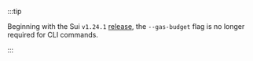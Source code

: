 :::tip

Beginning with the Sui `v1.24.1` [release](https://github.com/MystenLabs/sui/releases/tag/mainnet-v1.24.1), the `--gas-budget` flag is no longer required for CLI commands.

:::